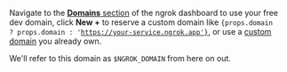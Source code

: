 Navigate to the [**Domains** section](https://dashboard.ngrok.com/domains) of the ngrok dashboard to use your free dev domain, click **New +** to reserve a custom domain like <code className="border-card rounded-md border bg-gray-500/5 px-1 py-0.5 font-mono text-[0.8em]">{props.domain ? props.domain : 'https://your-service.ngrok.app'}</code>, or use a [custom domain](/universal-gateway/custom-domains/) you already own.

We'll refer to this domain as `$NGROK_DOMAIN` from here on out.
